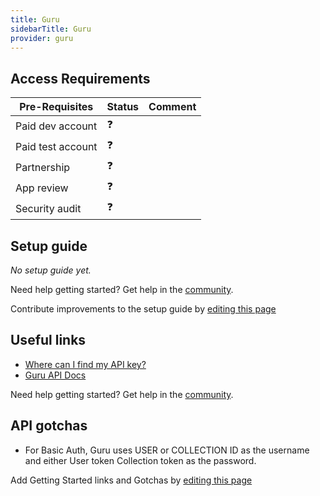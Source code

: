 ```yaml
---
title: Guru
sidebarTitle: Guru
provider: guru
---
```



<Overview />
<PreBuiltTooling provider={providers[pageMetadata.provider]} />
<PreBuiltUseCases />

## Access Requirements
| Pre-Requisites | Status | Comment|
| - | - | - |
| Paid dev account | ❓ |  |
| Paid test account | ❓ |  |
| Partnership | ❓ | |
| App review | ❓ |  |
| Security audit | ❓ | |


## Setup guide

_No setup guide yet._

<Tip>Need help getting started? Get help in the [community](https://nango.dev/slack).</Tip>

<Note>Contribute improvements to the setup guide by [editing this page](https://github.com/nangohq/nango/tree/master/docs-v2/integrations/all/insightly.mdx)</Note>


## Useful links

-   [Where can I find my API key?](https://help.getguru.com/articles/cj9Rrj7i/How-to-obtain-your-API-Credentials)
-   [Guru API Docs](https://developer.getguru.com/reference/authentication)

<Tip>Need help getting started? Get help in the [community](https://nango.dev/slack).</Tip>

## API gotchas

- For Basic Auth, Guru uses USER or COLLECTION ID as the username and either User token Collection token as the password.


<Note>Add Getting Started links and Gotchas by [editing this page](https://github.com/nangohq/nango/tree/master/docs-v2/integrations/all/guru.mdx)</Note>
